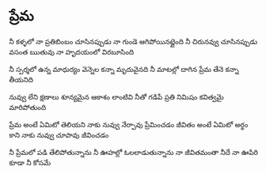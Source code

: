 # ప్రేమ

నీ కళ్ళలో నా ప్రతిబింబం చూసినప్పుడు
నా గుండె ఆగిపోయినట్లైంది
నీ చిరునవ్వు చూసినప్పుడు
వసంత ఋతువు నా హృదయంలో విరబూసింది

నీ స్పర్శలో ఉన్న మాధుర్యం
వెన్నెల కన్నా మృదువైనది
నీ మాటల్లో దాగిన ప్రేమ
తేనె కన్నా తీయనిది

నువ్వు లేని క్షణాలు
శూన్యమైన ఆకాశం లాంటివి
నీతో గడిపే ప్రతి నిమిషం
కవిత్వమై మారిపోతుంది

ప్రేమ అంటే ఏమిటో తెలియని నాకు
నువ్వు నేర్పావు ప్రేమించడం
జీవితం అంటే ఏమిటో అర్థం కాని నాకు
నువ్వు చూపావు జీవించడం

నీ ప్రేమలో పడి తేలిపోతున్నాను
నీ ఊహల్లో ఓలలాడుతున్నాను
నా జీవితమంతా నీదే
నా ఊపిరి కూడా నీ కోసమే

